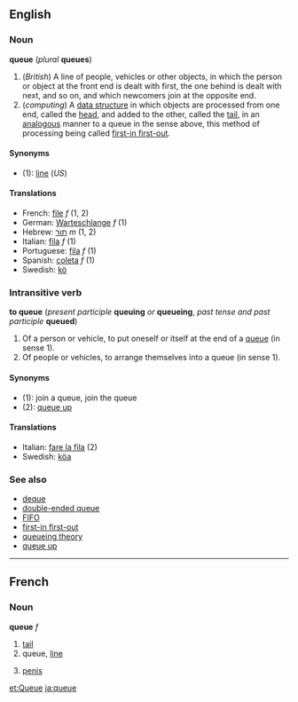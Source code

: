 ==English==
===Noun===
'''queue''' (''plural'' '''queues''')

#(''British'') A line of people, vehicles or other objects, in which the person or object at the front end is dealt with first, the one behind is dealt with next, and so on, and which newcomers join at the opposite end.
#(''computing'') A [[data structure]] in which objects are processed from one end, called the [[head]], and added to the other, called the [[tail]], in an [[analogous]] manner to a queue in the sense above, this method of processing being called [[first-in first-out]].

====Synonyms====
*(1): [[line]] (''US'')

====Translations====
*French: [[file#French|file]] ''f'' (1, 2)
*German: [[Warteschlange]] ''f'' (1)
*Hebrew: [[תור]] ''m'' (1, 2)
*Italian: [[fila#Italian|fila]] ''f'' (1)
*Portuguese: [[fila#Portuguese|fila]] ''f'' (1)
*Spanish: [[coleta]] ''f'' (1)
*Swedish: [[kö]]

===Intransitive verb===
'''to queue''' (''present participle'' '''queuing''' ''or'' '''queueing''', ''past tense and past participle'' '''queued''')

#Of a person or vehicle, to put oneself or itself at the end of a [[queue]] (in sense 1).
#Of people or vehicles, to arrange themselves into a queue (in sense 1).

====Synonyms====
*(1): join a queue, join the queue
*(2): [[queue up]] <!--is this a synonym for verb sense 1 too?-->

====Translations====
*Italian: [[fare la fila]] (2)
*Swedish: [[köa]] 

===See also===
*[[deque]]
*[[double-ended queue]]
*[[FIFO]]
*[[first-in first-out]]
*[[queueing theory]]
*[[queue up]]

----

==French==
===Noun===
'''queue''' ''f''
# [[tail]]
# queue, [[line]]
# {{frslang}} [[penis]]

[[et:Queue]]
[[ja:queue]]